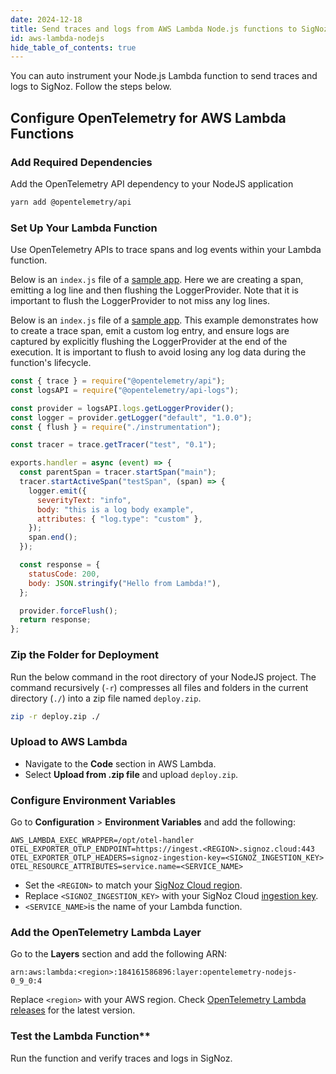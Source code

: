 ```yaml
---
date: 2024-12-18
title: Send traces and logs from AWS Lambda Node.js functions to SigNoz
id: aws-lambda-nodejs
hide_table_of_contents: true
---
```


You can auto instrument your Node.js Lambda function to send traces and logs to SigNoz. Follow the steps below.

## Configure OpenTelemetry for AWS Lambda Functions

### Add Required Dependencies

Add the OpenTelemetry API dependency to your NodeJS application
```bash
yarn add @opentelemetry/api
```

### Set Up Your Lambda Function

Use OpenTelemetry APIs to trace spans and log events within your Lambda function. 

Below is an `index.js` file of a [sample app](https://github.com/SigNoz/nodejs-lambda). Here we are creating a span, emitting a log line and then flushing the LoggerProvider. 
Note that it is important to flush the LoggerProvider to not miss any log lines.

Below is an `index.js` file of a [sample app](https://github.com/SigNoz/nodejs-lambda). This example demonstrates how to create a trace span, emit a custom log 
entry, and ensure logs are captured by explicitly flushing the LoggerProvider at the end of the execution. It is important to flush to avoid losing any log data during 
the function's lifecycle.


```javascript:index.js
const { trace } = require("@opentelemetry/api");
const logsAPI = require("@opentelemetry/api-logs");

const provider = logsAPI.logs.getLoggerProvider();
const logger = provider.getLogger("default", "1.0.0");
const { flush } = require("./instrumentation");

const tracer = trace.getTracer("test", "0.1");

exports.handler = async (event) => {
  const parentSpan = tracer.startSpan("main");
  tracer.startActiveSpan("testSpan", (span) => {
    logger.emit({
      severityText: "info",
      body: "this is a log body example",
      attributes: { "log.type": "custom" },
    });
    span.end();
  });

  const response = {
    statusCode: 200,
    body: JSON.stringify("Hello from Lambda!"),
  };

  provider.forceFlush();
  return response;
};
```

### Zip the Folder for Deployment

Run the below command in the root directory of your NodeJS project. The command recursively (`-r`) compresses all files and folders in the current directory (`./`) 
into a zip file named `deploy.zip`.

```bash
zip -r deploy.zip ./
```

### Upload to AWS Lambda

- Navigate to the **Code** section in AWS Lambda.
- Select **Upload from .zip file** and upload `deploy.zip`.

### Configure Environment Variables

Go to **Configuration** > **Environment Variables** and add the following:

```environment
AWS_LAMBDA_EXEC_WRAPPER=/opt/otel-handler
OTEL_EXPORTER_OTLP_ENDPOINT=https://ingest.<REGION>.signoz.cloud:443
OTEL_EXPORTER_OTLP_HEADERS=signoz-ingestion-key=<SIGNOZ_INGESTION_KEY>
OTEL_RESOURCE_ATTRIBUTES=service.name=<SERVICE_NAME>
```
- Set the `<REGION>` to match your [SigNoz Cloud region](https://signoz.io/docs/ingestion/signoz-cloud/overview/#endpoint).
- Replace `<SIGNOZ_INGESTION_KEY>` with your SigNoz Cloud [ingestion key](https://signoz.io/docs/ingestion/signoz-cloud/keys/).
- `<SERVICE_NAME>`is the name of your Lambda function.

### Add the OpenTelemetry Lambda Layer
Go to the **Layers** section and add the following ARN:

```environment
arn:aws:lambda:<region>:184161586896:layer:opentelemetry-nodejs-0_9_0:4
```

Replace `<region>` with your AWS region.
Check [OpenTelemetry Lambda releases](https://github.com/open-telemetry/opentelemetry-lambda/releases) for the latest version.

### Test the Lambda Function**

Run the function and verify traces and logs in SigNoz.
